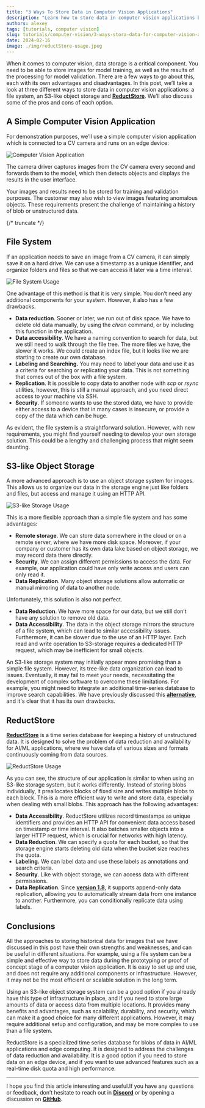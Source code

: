 ```yaml
---
title: "3 Ways To Store Data in Computer Vision Applications"
description: "Learn how to store data in computer vision applications by using ReductStore, S3-like storage or a file system."
authors: alexey
tags: [tutorials, computer vision]
slug: tutorials/computer-vision/3-ways-stora-data-for-computer-vision-applications
date: 2024-02-16
image: ./img/reductStore-usage.jpeg
---
```


When it comes to computer vision, data storage is a critical component. You need to be able to store images for model training, as well as the results of the processing for model validation. There are a few ways to go about this, each with its own advantages and disadvantages. In this post, we’ll take a look at three different ways to store data in computer vision applications: a file system, an S3-like object storage and **[ReductStore](https://reduct.store/)**. We’ll also discuss some of the pros and cons of each option.

## A Simple Computer Vision Application

For demonstration purposes, we’ll use a simple computer vision application which is connected to a CV camera and runs on an edge device:

![Computer Vision Application](./img/computer-vision-application.jpeg)

The camera driver captures images from the CV camera every second and forwards them to the model, which then detects objects and displays the results in the user interface.

Your images and results need to be stored for training and validation purposes. The customer may also wish to view images featuring anomalous objects. These requirements present the challenge of maintaining a history of blob or unstructured data.

{/* truncate */}

## File System

If an application needs to save an image from a CV camera, it can simply save it on a hard drive. We can use a timestamp as a unique identifier, and organize folders and files so that we can access it later via a time interval.

![File System Usage](./img/file-system-usage.jpeg)

One advantage of this method is that it is very simple. You don’t need any additional components for your system. However, it also has a few drawbacks.

- **Data reduction**. Sooner or later, we run out of disk space. We have to delete old data manually, by using the *chron* command, or by including this function in the application.
- **Data accessibility**. We have a naming convention to search for data, but we still need to walk through the file tree. The more files we have, the slower it works. We could create an index file, but it looks like we are starting to create our own database.
- **Labeling and Searching.** You may need to label your data and use it as a criteria for searching or replicating your data. This is not something that comes out of the box with a file system.
- **Replication**. It is possible to copy data to another node with *scp* or *rsync* utilities, however, this is still a manual approach, and you need direct access to your machine via SSH.
- **Security**. If someone wants to use the stored data, we have to provide either access to a device that in many cases is insecure, or provide a copy of the data which can be huge.

As evident, the file system is a straightforward solution. However, with new requirements, you might find yourself needing to develop your own storage solution. This could be a lengthy and challenging process that might seem daunting. 

## S3-like Object Storage

A more advanced approach is to use an object storage system for images. This allows us to organize our data in the storage engine just like folders and files, but access and manage it using an HTTP API.

![S3-like Storage Usage](./img/s3-like-storage-usage.jpeg)

This is a more flexible approach than a simple file system and has some advantages:

- **Remote storage**. We can store data somewhere in the cloud or on a remote server, where we have more disk space. Moreover, if your company or customer has its own data lake based on object storage, we may record data there directly.
- **Security**. We can assign different permissions to access the data. For example, our application could have only write access and users can only read it.
- **Data Replication**. Many object storage solutions allow automatic or manual mirroring of data to another node.

Unfortunately, this solution is also not perfect.

- **Data Reduction**. We have more space for our data, but we still don’t have any solution to remove old data.
- **Data Accessibility**. The data in the object storage mirrors the structure of a file system, which can lead to similar accessibility issues. Furthermore, it can be slower due to the use of an HTTP layer. Each read and write operation to S3-storage requires a dedicated HTTP request, which may be inefficient for small objects.

An S3-like storage system may initially appear more promising than a simple file system. However, its tree-like data organization can lead to issues. Eventually, it may fail to meet your needs, necessitating the development of complex software to overcome these limitations. For example, you might need to integrate an additional time-series database to improve search capabilities. We have previously discussed this **[alternative](https://www.reduct.store/blog/comparison/iot/reductstore-benchmark)**, and it's clear that it has its own drawbacks.

## ReductStore

**[ReductStore](https://www.reduct.store/)** is a time series database for keeping a history of unstructured data. It is designed to solve the problem of data reduction and availability for AI/ML applications, where we have data of various sizes and formats continuously coming from data sources.

![ReductStore Usage](./img/reductStore-usage.jpeg)

As you can see, the structure of our application is similar to when using an S3-like storage system, but it works differently. Instead of storing blobs individually, it preallocates blocks of fixed size and writes multiple blobs to each block. This is a more efficient way to write and store data, especially when dealing with small blobs. This approach has the following advantages:

- **Data Accessibility**. ReductStore utilizes record timestamps as unique identifiers and provides an HTTP API for convenient data access based on timestamp or time interval. It also batches smaller objects into a larger HTTP request, which is crucial for networks with high latency.
- **Data Reduction**. We can specify a quota for each bucket, so that the storage engine starts deleting old data when the bucket size reaches the quota.
- **Labeling.**  We can label data and use these labels as annotations and search criteria.
- **Security**. Like with object storage, we can access data with different permissions.
- **Data Replication**. Since **[version 1.8](https://www.reduct.store/blog/news/reductstore-8-released)**, it supports append-only data replication, allowing you to automatically stream data from one instance to another. Furthermore, you can conditionally replicate data using labels.

## Conclusions

All the approaches to storing historical data for images that we have discussed in this post have their own strengths and weaknesses, and can be useful in different situations. For example, using a file system can be a simple and effective way to store data during the prototyping or proof of concept stage of a computer vision application. It is easy to set up and use, and does not require any additional components or infrastructure. However, it may not be the most efficient or scalable solution in the long term.

Using an S3-like object storage system can be a good option if you already have this type of infrastructure in place, and if you need to store large amounts of data or access data from multiple locations. It provides many benefits and advantages, such as scalability, durability, and security, which can make it a good choice for many different applications. However, it may require additional setup and configuration, and may be more complex to use than a file system.

ReductStore is a specialized time series database for blobs of data in AI/ML applications and edge computing. It is designed to address the challenges of data reduction and availability. It is a good option if you need to store data on an edge device, and if you want to use advanced features such as a real-time disk quota and high performance.

---

I hope you find this article interesting and useful.If you have any questions or feedback, don’t hesitate to reach out in **[Discord](https://discord.gg/8wPtPGJYsn)** or by opening a discussion on **[GitHub](https://github.com/reductstore/reductstore/discussions)**.